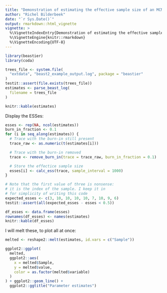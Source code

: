 ```yaml
---
title: "Demonstration of estimating the effective sample size of an MCMC"
author: "Richel Bilderbeek"
date: "`r Sys.Date()`"
output: rmarkdown::html_vignette
vignette: >
  %\VignetteIndexEntry{Demonstration of estimating the effective sample size of an MCMC}
  %\VignetteEngine{knitr::rmarkdown}
  %\VignetteEncoding{UTF-8}
---
```




```r
library(beastier)
library(coda)
```

```r
trees_file <- system.file(
  "extdata", "beast2_example_output.log", package = "beastier"
)
testit::assert(file.exists(trees_file))
estimates <- parse_beast_log(
  filename = trees_file
)

knitr::kable(estimates)
```

Display the ESSes:

```r
esses <- rep(NA, ncol(estimates))
burn_in_fraction <- 0.1
for (i in seq_along(estimates)) {
  # Trace with the burn-in still present
  trace_raw <- as.numeric(t(estimates[i]))

  # Trace with the burn-in removed
  trace <- remove_burn_in(trace = trace_raw, burn_in_fraction = 0.1)

  # Store the effectice sample size
  esses[i] <- calc_ess(trace, sample_interval = 1000)
}

# Note that the first value of three is nonsense:
# it is the index of the sample. I keep it in
# for simplicity of writing this code
expected_esses <- c(3, 10, 10, 10, 10, 7, 10, 9, 6)
testit::assert(all(expected_esses - esses < 0.5))

df_esses <- data.frame(esses)
rownames(df_esses) <- names(estimates)
knitr::kable(df_esses)
```

I will melt these, to plot all at once:

```r
melted <- reshape2::melt(estimates, id.vars = c("Sample"))

ggplot2::ggplot(
  melted, 
  ggplot2::aes(
    x = melted$Sample, 
    y = melted$value,
    color = as.factor(melted$variable)
  )
) + ggplot2::geom_line() +
  ggplot2::ggtitle("Parameter estimates")
```
